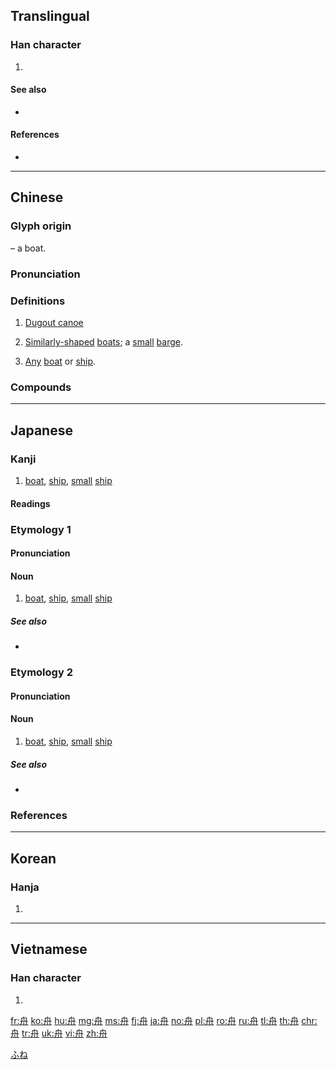{{character info/new}}
==Translingual==
{{stroke order|type=animate}}

===Han character===
{{Han char|rn=137|rad=舟|as=00|sn=6|four=27440|canj=HBYI}}

# {{mul-kangxi radical-def}}

====See also====
* {{l|mul|母}}

====References====
* {{Han ref|kx=1008.240|dkj=30350|dj=1466.060|hdz=53055.010|uh=821F|ud=33311|bh=A6E0|bd=42720}}

----

==Chinese==
{{zh-forms}}

===Glyph origin===
{{Han etym}}
{{liushu|p}} – a boat.

===Pronunciation===
{{zh-pron
|m=zhōu
|c=zau1
|h=pfs=chû
|md=ciŭ
|mn=chiu
|w=1tseu
|mc=y
|oc=y
|cat=n
}}

===Definitions===
{{zh-hanzi}}

# {{lb|zh|historical|_|vehicles}} [[dugout canoe|Dugout canoe]]
# {{lb|zh|vehicles}} [[similarly|Similarly]][[-shaped]] [[boat]]s; a [[small]] [[barge]].
# {{lb|zh|vehicles|inexact}} [[any|Any]] [[boat]] or [[ship]].

===Compounds===
{{zh-der|吞舟|吞舟之魚|寶舟|同舟之誼|小隙沉舟|不繫舟|同舟而濟|吳越同舟|借水行舟|天舟座|同舟共濟|孤舟|划龍舟|刻舟求劍|焚舟破釜|推舟於陸|積羽沉舟|柏舟之節|泛舟|焚舟|獨木舟|沉舟破釜|扁舟|柏舟之痛|沙漠之舟|木蘭舟|破釜沉舟|毀舟為杕|白魚入舟|登舟|桂舟|汎舟|求劍刻舟|盪舟|濟河焚舟|漾舟|漁舟|柏舟操|法舟|泊舟|扁底舟|操舟|李郭同舟|柏舟之誓|柏舟|淪波舟|木已成舟|方舟|飛舟|虛舟|舟楫|麥舟|網漏吞舟|艤舟|載舟覆舟|舟人|龍舟比賽|舟車|蘭舟|順水推舟|篷舟|買舟|蓬舟|腰舟|蕩舟|舟水之喻|龍舟|逆水行舟|舟中敵國|高原之舟|藏舟難固|龍舟歌|般舟三昧|覆舟載舟|行舟|龍舟賽|風雨同舟|舟師|輕舟|順水行舟|絕渡逢舟|舟子|舟車勞頓|舟次|舟山群島|虛舟飄瓦|舟山}}

----

==Japanese==

===Kanji===
{{ja-kanji|grade=c|rs=舟00}}

# [[boat]], [[ship]], [[small]] [[ship]]

====Readings====
{{ja-readings|goon=[[しゅ]] (shu)|kanon=[[しゅう]] (shū)|kun=[[ふね]] (fune), [[ふな]] (funa)}}

{{wikipedia|lang=ja}}

===Etymology 1===
{{ja-kanjitab|ふね|yomi=k}}

====Pronunciation====
{{ja-pron|yomi=k|ふね|acc=1|acc_ref=DJR,NHK}}

====Noun====
{{ja-noun|ふね}}

# [[boat]], [[ship]], [[small]] [[ship]]

=====See also=====
* {{ja-r|船|ふね|gloss=ship, vessel, [[large]] [[ship]]}}

===Etymology 2===
{{ja-kanjitab|ふな|yomi=k}}

====Pronunciation====
{{ja-pron|yomi=k|ふな|acc=1|acc_ref=DJR}}

====Noun====
{{ja-noun|ふな}}

# [[boat]], [[ship]], [[small]] [[ship]]

=====See also=====
* {{ja-r|船|ふな|gloss=ship, vessel, [[large]] [[ship]]}}

===References===
<references/>

[[Category:ja:Watercraft|ふね]]

----

==Korean==

===Hanja===
{{ko-hanja|hangeul=주|eumhun=|rv=ju|mr=chu|y=cwu}}

# {{defn|lang=ko|sort=舟00}}

----

==Vietnamese==

===Han character===
{{vi-hantu|[[chu]], [[châu]]|rs=舟00}}

# {{defn|lang=vi|sort=舟00}}

[[Category:CJKV radicals| ]]

[[fr:舟]]
[[ko:舟]]
[[hu:舟]]
[[mg:舟]]
[[ms:舟]]
[[fj:舟]]
[[ja:舟]]
[[no:舟]]
[[pl:舟]]
[[ro:舟]]
[[ru:舟]]
[[tl:舟]]
[[th:舟]]
[[chr:舟]]
[[tr:舟]]
[[uk:舟]]
[[vi:舟]]
[[zh:舟]]